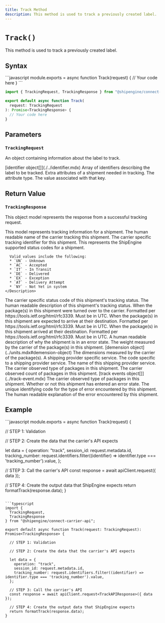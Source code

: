 ```yaml
---
title: Track Method
description: This method is used to track a previously created label.
---
```



`Track()`
===========================
This method is used to track a previously created label.


Syntax
-----------------------------------------------
<CodeWrapper>
```javascript
module.exports = async function Track(request) {
  // Your code here
}
```

```typescript
import { TrackingRequest, TrackingResponse } from "@shipengine/connect-carrier-api";

export default async function Track(
  request: TrackingRequest
): Promise<TrackingResponse> {
  // Your code here
}
```
</CodeWrapper>



Parameters
-----------------------------------------------

### `TrackingRequest`
An object containing information about the label to track.

<Reference>

  <Field name="identifiers" type="object[]" nullable={true}>
    <Type>
      [identifier object[]](./../identifier.mdx)
    </Type>
    <Description>
      Array of identifiers describing the label to be tracked.
    </Description>
  </Field>

  <Field name="attributes" type="object[]" nullable={true}>
    <Description>
      Extra attributes of a shipment needed in tracking.
    </Description>
  </Field>

  <Field name="attributes[].type" type="string" nullable={false}>
    <Description>
      The attribute type.
    </Description>
  </Field>

 <Field name="attributes[].value" type="string" nullable={false}>
    <Description>
      The value associated with that key.
    </Description>
  </Field>

</Reference>



Return Value
-----------------------------------------------
### `TrackingResponse`
This object model represents the response from a successful tracking request.

<Reference>

  <Field name="tracking_info" type="object" required={true}>
    <Description>
      This model represents tracking information for a shipment.
    </Description>
  </Field>

  <Field name="tracking_info.carrier_name" type="string" required={false}>
    <Description>
      The human readable name of the carrier tracking this shipment.
    </Description>
  </Field>

 <Field name="tracking_info.tracking_number" type="string" required={false}>
    <Description>
      The carrier specific tracking identifier for this shipment.
    </Description>
  </Field>

 <Field name="tracking_info.standardized_status_code" type="string" required={true}>
    <Description>
      This represents the ShipEngine supported status codes for a shipment.
      
      Valid values include the following:
      * `UN` - Unknown
      * `AC` - Accepted
      * `IT` - In Transit
      * `DE` - Delivered
      * `EX` - Exception
      * `AT` - Delivery Attempt
      * `NY` - Not Yet in system
    </Description>
  </Field>

  <Field name="tracking_info.carrier_status_code" type="string" required={false}>
    <Description>
      The carrier specific status code of this shipment's tracking status.
    </Description>
  </Field>

 <Field name="tracking_info.carrier_status_description" type="string" required={false}>
    <Description>
      The human readable description of this shipment's tracking status.
    </Description>
  </Field>

  <Field name="tracking_info.shipped_datetime" type="string" required={false}>
    <Description>
      When the package(s) in this shipment were turned over to the carrier. Formatted per https://tools.ietf.org/html/rfc3339. Must be in UTC.
    </Description>
  </Field>

 <Field name="tracking_info.estimated_delivery_datetime" type="string" required={false}>
    <Description>
      When the package(s) in this shipment are expected to arrive at their destination. Formatted per https://tools.ietf.org/html/rfc3339. Must be in UTC.
    </Description>
  </Field>

  <Field name="tracking_info.actual_delivery_datetime" type="string" required={false}>
    <Description>
      When the package(s) in this shipment arrived at their destination. Formatted per https://tools.ietf.org/html/rfc3339. Must be in UTC.
    </Description>
  </Field>

 <Field name="tracking_info.shipping_problem_description" type="string" required={false}>
    <Description>
      A human readable description of why the shipment is in an error state.
    </Description>
  </Field>

  <Field name="tracking_info.weight" type="number" required={false}>
    <Description>
      The weight measured by the carrier of the package(s) in this shipment.
    </Description>
  </Field>

  <Field name="tracking_info.dimensions" required={false}>
    <Type>
      [demension object](../units.mdx#demension-object)
    </Type>
    <Description>
      The dimensions measured by the carrier of the package(s).
    </Description>
  </Field>

  <Field name="tracking_info.service" type="object" required={false}>
    <Description>
      A shipping provider specific service.
    </Description>
  </Field>

 <Field name="tracking_info.service.code" type="string" required={false}>
    <Description>
      The code specific to a shipping provider service.
    </Description>
  </Field>

 <Field name="tracking_info.service.name" type="string" required={false}>
    <Description>
      The name of this shipping provider service.
    </Description>
  </Field>

 <Field name="tracking_info.packaging" type="string" required={false}>
    <Description>
      The carrier observed type of packages in this shipment.
    </Description>
  </Field>

 <Field name="tracking_info.package_count" type="number" required={false}>
    <Description>
      The carrier observed count of packages in this shipment.
    </Description>
  </Field>

 <Field name="tracking_info.events" required={false}>
    <Type>
      [track events object[]](../track-event.mdx)
    </Type>
    <Description>
      The carrier observed type of packages in this shipment.
    </Description>
  </Field>

 <Field name="tracking_info.shipping_problem" type="boolean" required={false}>
    <Description>
      Whether or not this shipment has entered an error state.
    </Description>
  </Field>

 <Field name="tracking_info.shipping_problem_code" type="string" required={false}>
    <Description>
      The unique identifying code for the type of error encountered by this shipment.
    </Description>
  </Field>

 <Field name="tracking_info.error_description" type="string" required={false}>
    <Description>
      The human readable explanation of the error encountered by this shipment.
    </Description>
  </Field>

</Reference>



Example
-----------------------------------------------
<CodeWrapper>
```javascript
module.exports = async function Track(request) {

  // STEP 1: Validation

  // STEP 2: Create the data that the carrier's API expects

  let data = {
    operation: "track",
    session_id: request.metadata.id,
    tracking_number: request.identifiers.filter((identifier) => identifier.type === 'tracking_number').value,
  };

  // STEP 3: Call the carrier's API
  const response = await apiClient.request({ data });

  // STEP 4: Create the output data that ShipEngine expects
  return formatTrack(response.data);
}
```

```typescript
import {
  TrackingRequest,
  TrackingResponse
} from "@shipengine/connect-carrier-api";

export default async function Track(request: TrackingRequest): Promise<TrackingResponse> {

  // STEP 1: Validation

  // STEP 2: Create the data that the carrier's API expects

  let data = {
    operation: "track",
    session_id: request.metadata.id,
    tracking_number: request.identifiers.filter((identifier) => identifier.type === 'tracking_number').value,
  };

  // STEP 3: Call the carrier's API
  const response = await apiClient.request<TrackAPIResponse>({ data });

  // STEP 4: Create the output data that ShipEngine expects
  return formatTrack(response.data);
}
```
</CodeWrapper>
